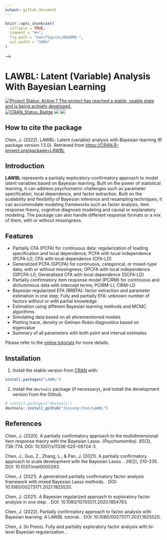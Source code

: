 ```yaml
---
output: github_document
---
```


<!-- README.md is generated from README.Rmd. Please edit that file -->

```r
knitr::opts_chunk$set(
  collapse = TRUE,
  comment = "#>",
  fig.path = "man/figures/README-",
  out.width = "100%"
)
```

<!-- <!-- Global site tag (gtag.js) - Google Analytics --> -->
<!-- <script async src="https://www.googletagmanager.com/gtag/js?id=G-6XKC5E4PWL"></script> -->
<!-- <script> -->
<!--   window.dataLayer = window.dataLayer || []; -->
<!--   function gtag(){dataLayer.push(arguments);} -->
<!--   gtag('js', new Date()); -->

<!--   gtag('config', 'G-6XKC5E4PWL'); -->
<!-- </script> -->


# LAWBL: Latent (Variable) Analysis With Bayesian Learning

[![Project Status: Active ? The project has reached a stable, usable state and is being actively developed.](http://www.repostatus.org/badges/latest/active.svg)](https://www.repostatus.org/)
[![CRAN_Status_Badge](http://www.r-pkg.org/badges/version/LAWBL)](https://cran.r-project.org/package=LAWBL)
[![](https://cranlogs.r-pkg.org/badges/LAWBL?color=brightgreen)](https://cran.r-project.org/package=LAWBL)
[![](http://cranlogs.r-pkg.org/badges/grand-total/LAWBL?color=green)](https://cran.r-project.org/package=LAWBL)


## How to cite the package

Chen, J. (2022). LAWBL: Latent (variable) analysis with Bayesian learning (R package version 1.5.0). Retrieved from [https://CRAN.R-project.org/package=LAWBL](https://CRAN.R-project.org/package=LAWBL)


## Introduction

**LAWBL** represents a partially exploratory-confirmatory approach to model latent variables based on Bayesian learning. Built on the power of statistical learning, it can address psychometric challenges such as parameter specification, local dependence, and factor extraction. Built on the scalability and flexibility of Bayesian inference and resampling techniques, it can accommodate modeling frameworks such as factor analysis, item response theory, cognitive diagnosis modeling and causal or explanatory modeling. The package can also handle different response formats or a mix of them, with or without missingness.

## Features

* Partially CFA (PCFA) for continuous data: regularization of loading specification and local dependence; PCFA with local independence (PCFA-LI); CFA with local dependence (CFA-LD)
* Generalized PCFA (GPCFA) for continuous, categorical, or mixed-type data, with or without missingness; GPCFA with local independence (GPCFA-LI); Generalized CFA with local dependence (GCFA-LD)
* Partially confirmatory item response model (PCIRM) for continuous and dichotomous data with intercept terms; PCIRM-LI; CIRM-LD
* Bayesian regularized EFA (BREFA): factor extraction and parameter estimation in one step; Fully and partially EFA: unknown number of factors without or with partial knowledge
* Estimation using different Bayesian learning methods and MCMC algorithms
* Simulating data based on all aforementioned models
* Plotting trace, density or Gelman-Rubin diagnostics based on eigenvalue
* Summary of all parameters with both point and interval estimates

Please refer to the [online tutorials](https://jinsong-chen.github.io/LAWBL/articles/LAWBL.html) for more details.


## Installation

1) Install the stable version from [CRAN](https://CRAN.R-project.org) with:

``` r
install.packages("LAWBL")
```

2) Install the `devtools` package (if necessary), and install the development version from the Github.

```r
# install.packages("devtools")
devtools::install_github("Jinsong-Chen/LAWBL")
```

## References

 Chen, J. (2020). A partially confirmatory approach to the multidimensional item response theory with the Bayesian Lasso. *{Psychometrika}*. 85(3), 738-774. DOI: 10.1007/s11336-020-09724-3.

 Chen, J., Guo, Z., Zhang, L., & Pan, J. (2021). A partially confirmatory approach to scale development with the Bayesian Lasso. \emph{Psychological Methods}. 26(2), 210–235. DOI: 10.1037/met0000293.

 Chen, J. (2021). A generalized partially confirmatory factor analysis framework with mixed Bayesian Lasso methods. \emph{Multivariate Behavioral Research}. DOI: 10.1080/00273171.2021.1925520.

 Chen, J. (2021). A Bayesian regularized approach to exploratory factor analysis in one step. \emph{Structural Equation Modeling: A Multidisciplinary Journal}. DOI: 10.1080/10705511.2020.1854763.

 Chen, J. (2022). Partially confirmatory approach to factor analysis with Bayesian learning: A LAWBL tutorial. \emph{Structural Equation Modeling: A Multidisciplinary Journal}. DOI: 10.1080/00273171.2021.1925520.

 Chen, J. (In Press). Fully and partially exploratory factor analysis with bi-level Bayesian regularization.	\emph{Behavior Research Methods}.


